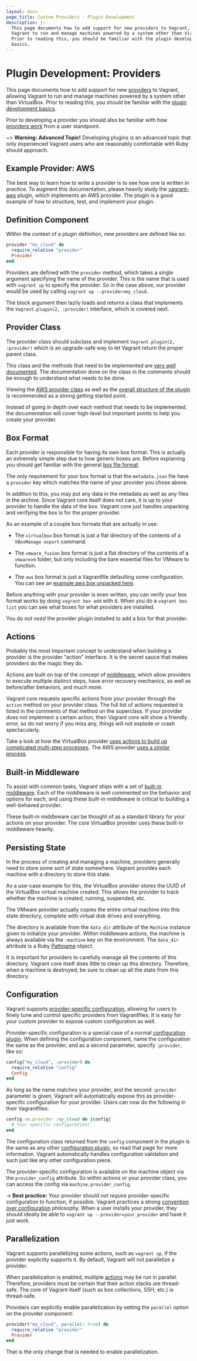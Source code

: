 ```yaml
---
layout: docs
page_title: Custom Providers - Plugin Development
description: |-
  This page documents how to add support for new providers to Vagrant, allowing
  Vagrant to run and manage machines powered by a system other than VirtualBox.
  Prior to reading this, you should be familiar with the plugin development
  basics.
---
```


# Plugin Development: Providers

This page documents how to add support for new [providers](/docs/providers/)
to Vagrant, allowing Vagrant to run and manage machines powered by a
system other than VirtualBox. Prior to reading this, you should be familiar
with the [plugin development basics](/docs/plugins/development-basics).

Prior to developing a provider you should also be familiar with how
[providers work](/docs/providers/) from
a user standpoint.

~> **Warning: Advanced Topic!** Developing plugins is an
advanced topic that only experienced Vagrant users who are reasonably
comfortable with Ruby should approach.

## Example Provider: AWS

The best way to learn how to write a provider is to see how one is
written in practice. To augment this documentation, please heavily
study the [vagrant-aws](https://github.com/mitchellh/vagrant-aws) plugin,
which implements an AWS provider. The plugin is a good example of how to
structure, test, and implement your plugin.

## Definition Component

Within the context of a plugin definition, new providers are defined
like so:

```ruby
provider "my_cloud" do
  require_relative "provider"
  Provider
end
```

Providers are defined with the `provider` method, which takes a single
argument specifying the name of the provider. This is the name that is
used with `vagrant up` to specify the provider. So in the case above,
our provider would be used by calling `vagrant up --provider=my_cloud`.

The block argument then lazily loads and returns a class that
implements the `Vagrant.plugin(2, :provider)` interface, which is covered
next.

## Provider Class

The provider class should subclass and implement
`Vagrant.plugin(2, :provider)` which is an upgrade-safe way to let Vagrant
return the proper parent class.

This class and the methods that need to be implemented are
[very well documented](https://github.com/hashicorp/vagrant/blob/main/lib/vagrant/plugin/v2/provider.rb). The documentation done on the class in the comments should be
enough to understand what needs to be done.

Viewing the [AWS provider class](https://github.com/mitchellh/vagrant-aws/blob/master/lib/vagrant-aws/provider.rb) as well as the
[overall structure of the plugin](https://github.com/mitchellh/vagrant-aws) is recommended as a strong getting started point.

Instead of going in depth over each method that needs to be implemented,
the documentation will cover high-level but important points to help you
create your provider.

## Box Format

Each provider is responsible for having its own box format. This is
actually an extremely simple step due to how generic boxes are. Before
explaining you should get familiar with the general
[box file format](/docs/boxes/format).

The only requirement for your box format is that the `metadata.json`
file have a `provider` key which matches the name of your provider you
chose above.

In addition to this, you may put any data in the metadata as well
as any files in the archive. Since Vagrant core itself does not care,
it is up to your provider to handle the data of the box. Vagrant core
just handles unpacking and verifying the box is for the proper
provider.

As an example of a couple box formats that are actually in use:

- The `virtualbox` box format is just a flat directory of the contents
  of a `VBoxManage export` command.

- The `vmware_fusion` box format is just a flat directory of the
  contents of a `vmwarevm` folder, but only including the bare essential
  files for VMware to function.

- The `aws` box format is just a Vagrantfile defaulting some configuration.
  You can see an [example aws box unpacked here](https://github.com/mitchellh/vagrant-aws/tree/master/example_box).

Before anything with your provider is even written, you can verify
your box format works by doing `vagrant box add` with it. When you do
a `vagrant box list` you can see what boxes for what providers are installed.

You do _not need_ the provider plugin installed to add a box for that
provider.

## Actions

Probably the most important concept to understand when building a
provider is the provider "action" interface. It is the secret sauce that
makes providers do the magic they do.

Actions are built on top of the concept of
[middleware](https://github.com/mitchellh/middleware), which
allow providers to execute multiple distinct steps, have error recovery
mechanics, as well as before/after behaviors, and much more.

Vagrant core requests specific actions from your provider through the
`action` method on your provider class. The full list of actions requested
is listed in the comments of that method on the superclass. If your
provider does not implement a certain action, then Vagrant core will show
a friendly error, so do not worry if you miss any, things will not explode
or crash spectacularly.

Take a look at how the VirtualBox provider
[uses actions to build up complicated multi-step processes](https://github.com/hashicorp/vagrant/blob/main/plugins/providers/virtualbox/action.rb#L287). The AWS provider [uses a similar process](https://github.com/mitchellh/vagrant-aws/blob/master/lib/vagrant-aws/action.rb).

## Built-in Middleware

To assist with common tasks, Vagrant ships with a set of
[built-in middleware](https://github.com/hashicorp/vagrant/tree/main/lib/vagrant/action/builtin). Each of the middleware is well commented on the behavior and options
for each, and using these built-in middleware is critical to building
a well-behaved provider.

These built-in middleware can be thought of as a standard library for
your actions on your provider. The core VirtualBox provider uses these
built-in middleware heavily.

## Persisting State

In the process of creating and managing a machine, providers generally need
to store some sort of state somewhere. Vagrant provides each machine with
a directory to store this state.

As a use-case example for this, the VirtualBox provider stores the UUID
of the VirtualBox virtual machine created. This allows the provider to track
whether the machine is created, running, suspended, etc.

The VMware provider actually copies the entire virtual machine into this
state directory, complete with virtual disk drives and everything.

The directory is available from the `data_dir` attribute of the `Machine`
instance given to initialize your provider. Within middleware actions, the
machine is always available via the `:machine` key on the environment. The
`data_dir` attribute is a Ruby [Pathname](http://www.ruby-doc.org/stdlib-1.9.3/libdoc/pathname/rdoc/Pathname) object.

It is important for providers to carefully manage all the contents of
this directory. Vagrant core itself does little to clean up this directory.
Therefore, when a machine is destroyed, be sure to clean up all the state
from this directory.

## Configuration

Vagrant supports [provider-specific configuration](/docs/providers/configuration),
allowing for users to finely tune and control specific providers from
Vagrantfiles. It is easy for your custom provider to expose custom configuration
as well.

Provider-specific configuration is a special case of a normal
[configuration plugin](/docs/plugins/configuration). When defining the
configuration component, name the configuration the same as the provider,
and as a second parameter, specify `:provider`, like so:

```ruby
config("my_cloud", :provider) do
  require_relative "config"
  Config
end
```

As long as the name matches your provider, and the second `:provider`
parameter is given, Vagrant will automatically expose this as provider-specific
configuration for your provider. Users can now do the following in their
Vagrantfiles:

```ruby
config.vm.provider :my_cloud do |config|
  # Your specific configuration!
end
```

The configuration class returned from the `config` component in the plugin
is the same as any other [configuration plugin](/docs/plugins/configuration),
so read that page for more information. Vagrant automatically handles
configuration validation and such just like any other configuration piece.

The provider-specific configuration is available on the machine object
via the `provider_config` attribute. So within actions or your provider class,
you can access the config via `machine.provider_config`.

-> **Best practice:** Your provider should _not require_
provider-specific configuration to function, if possible. Vagrant practices a
strong [convention over configuration](https://en.wikipedia.org/wiki/Convention_over_configuration)
philosophy. When a user installs your provider, they should ideally be able to
`vagrant up --provider=your_provider` and have it just work.

## Parallelization

Vagrant supports parallelizing some actions, such as `vagrant up`, if the
provider explicitly supports it. By default, Vagrant will not parallelize a
provider.

When parallelization is enabled, multiple [actions](#actions) may be run
in parallel. Therefore, providers must be certain that their action stacks
are thread-safe. The core of Vagrant itself (such as box collections, SSH,
etc.) is thread-safe.

Providers can explicitly enable parallelization by setting the `parallel`
option on the provider component:

```ruby
provider("my_cloud", parallel: true) do
  require_relative "provider"
  Provider
end
```

That is the only change that is needed to enable parallelization.
